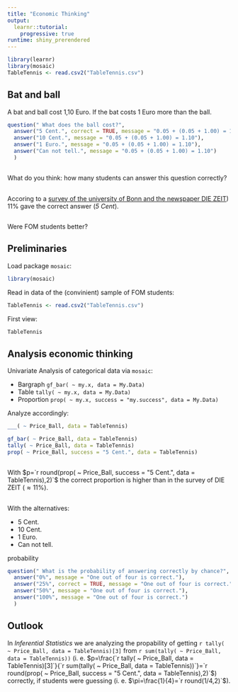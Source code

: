 ```yaml
---
title: "Economic Thinking"
output: 
  learnr::tutorial:
    progressive: true
runtime: shiny_prerendered
---
```


```r
library(learnr)
library(mosaic)
TableTennis <- read.csv2("TableTennis.csv")
```

## Bat and ball

A bat and ball cost 1,10 Euro.
If the bat costs 1 Euro more than the ball.

```r
question(" What does the ball cost?",
  answer("5 Cent.", correct = TRUE, message = "0.05 + (0.05 + 1.00) = 1.10"),
  answer("10 Cent.", message = "0.05 + (0.05 + 1.00) = 1.10"),
  answer("1 Euro.", message = "0.05 + (0.05 + 1.00) = 1.10"),
  answer("Can not tell.", message = "0.05 + (0.05 + 1.00) = 1.10")
  )
```


##

What do you think: how many students can answer this question correctly?

##

Accoring to a [survey of the university of Bonn and the newspaper DIE ZEIT](https://www.zeit.de/wirtschaft/2018-02/oekonomie-wissen-wirtschaft-deutschen-studie)) $11\%$ gave the correct answer (*5 Cent*).

##

Were FOM students better?

## Preliminaries

Load package `mosaic`:

```r
library(mosaic)
```

Read in data of the (convinient) sample of FOM students:

```r
TableTennis <- read.csv2("TableTennis.csv")
```

First view:

```r
TableTennis
```


## Analysis economic thinking

Univariate Analysis of categorical data via `mosaic`:

- Bargraph `gf_bar( ~ my.x, data = My.Data)`
- Table `tally( ~ my.x, data = My.Data)`
- Proportion `prop( ~ my.x, success = "my.success", data = My.Data)`

Analyze accordingly:

```r
___( ~ Price_Ball, data = TableTennis)
```

```r
gf_bar( ~ Price_Ball, data = TableTennis)
tally( ~ Price_Ball, data = TableTennis)
prop( ~ Price_Ball, success = "5 Cent.", data = TableTennis)
```

##

With $p=`r round(prop( ~ Price_Ball, success = "5 Cent.", data = TableTennis),2)`$ the correct proportion is higher than in the survey of DIE ZEIT ($\approx 11\%$).

##

With the alternatives:

- 5 Cent.
- 10 Cent.
- 1 Euro.
- Can not tell.

probability 

```r
question(" What is the probability of answering correctly by chance?",
  answer("0%", message = "One out of four is correct."),
  answer("25%", correct = TRUE, message = "One out of four is correct."),
  answer("50%", message = "One out of four is correct."),
  answer("100%", message = "One out of four is correct.")
  )
```


## Outlook

In *Inferential Statistics* we are analyzing the propability of getting `r tally( ~ Price_Ball, data = TableTennis)[3]` from `r sum(tally( ~ Price_Ball, data = TableTennis))` (i. e. $p=\frac{`r tally( ~ Price_Ball, data = TableTennis)[3]`}{`r sum(tally( ~ Price_Ball, data = TableTennis))`}=`r round(prop( ~ Price_Ball, success = "5 Cent.", data = TableTennis),2)`$) correctly, if students were guessing (i. e. $\pi=\frac{1}{4}=`r round(1/4,2)`$).
